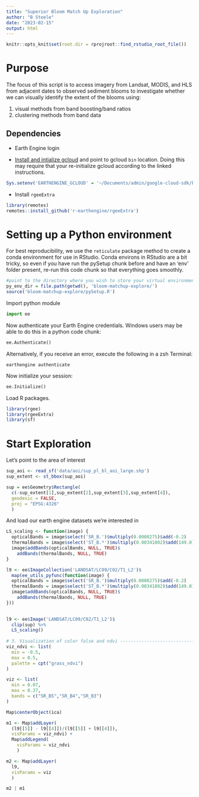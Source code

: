```yaml
---
title: "Superior Bloom Match Up Exploration"
author: "B Steele"
date: "2023-02-15"
output: html
---
```


```r
knitr::opts_knit$set(root.dir = rprojroot::find_rstudio_root_file())
```

# Purpose

The focus of this script is to access imagery from Landsat, MODIS, and HLS from adjacent dates to observed sediment blooms to investigate whether we can visually identify the extent of the blooms using:

1)  visual methods from band boosting/band ratios
2)  clustering methods from band data

## Dependencies

-   Earth Engine login

-   [Install and intialize gcloud](https://cloud.google.com/sdk/docs/install) and point to gcloud `bin` location. Doing this may require that your re-initialize gcloud according to the linked instructions.

```r
Sys.setenv('EARTHENGINE_GCLOUD' = '~/Documents/admin/google-cloud-sdk/bin/')
```

-   Install `rgeeExtra`

```r
library(remotes)
remotes::install_github('r-earthengine/rgeeExtra')
```

# Setting up a Python environment

For best reproducibility, we use the `reticulate` package method to create a conda environment for use in RStudio. Conda environs in RStudio are a bit tricky, so even if you have run the pySetup chunk before and have an 'env' folder present, re-run this code chunk so that everything goes smoothly.

```r
#point to the directory where you wish to store your virtual environment
py_env_dir = file.path(getwd(), 'bloom-matchup-explore/')
source('bloom-matchup-explore/pySetup.R')
```

Import python module

```python
import ee
```

Now authenticate your Earth Engine credentials. Windows users may be able to do this in a python code chunk:

```python
ee.Authenticate()
```

Alternatively, if you receive an error, execute the following in a zsh Terminal:

`earthengine authenticate`

Now initialize your session:

```python
ee.Initialize()
```

Load R packages.

```r
library(rgee)
library(rgeeExtra)
library(sf)
```

# Start Exploration

Let's point to the area of interest

```r
sup_aoi <- read_sf('data/aoi/sup_pl_bl_aoi_large.shp')
sup_extent <- st_bbox(sup_aoi)

sup = ee$Geometry$Rectangle(
  c(-sup_extent[1],sup_extent[2],sup_extent[3],sup_extent[4]),
  geodesic = FALSE,
  proj = "EPSG:4326"
  )
```

And load our earth engine datasets we're interested in

```r
LS_scaling <- function(image) {
  opticalBands = image$select('SR_B.')$multiply(0.0000275)$add(-0.2)
  thermalBands = image$select('ST_B.*')$multiply(0.00341802)$add(149.0)
  image$addBands(opticalBands, NULL, TRUE)$
    addBands(thermalBands, NULL, TRUE)
}

l9 <- ee$ImageCollection('LANDSAT/LC09/C02/T1_L2')$
  map(ee_utils_pyfunc(function(image) {
  opticalBands = image$select('SR_B.')$multiply(0.0000275)$add(-0.2)
  thermalBands = image$select('ST_B.*')$multiply(0.00341802)$add(149.0)
  image$addBands(opticalBands, NULL, TRUE)$
    addBands(thermalBands, NULL, TRUE)
}))
  

l9 <- ee$Image('LANDSAT/LC09/C02/T1_L2')$
  clip(sup) %>% 
  LS_scaling()
  
# 3. Visualization of color false and ndvi --------------------------------
viz_ndvi <- list(
  min = -0.5,
  max = 0.5,
  palette = cpt("grass_ndvi")
)

viz <- list(
  min = 0.07,
  max = 0.37,
  bands = c("SR_B5","SR_B4","SR_B3")
)

Map$centerObject(ica)

m1 <- Map$addLayer(
  (l9[[5]] - l9[[4]])/(l9[[5]] + l9[[4]]),
  visParams = viz_ndvi) + 
  Map$addLegend(
    visParams = viz_ndvi
    )

m2 <- Map$addLayer(
  l9,
  visParams = viz
  )

m2 | m1 
```
